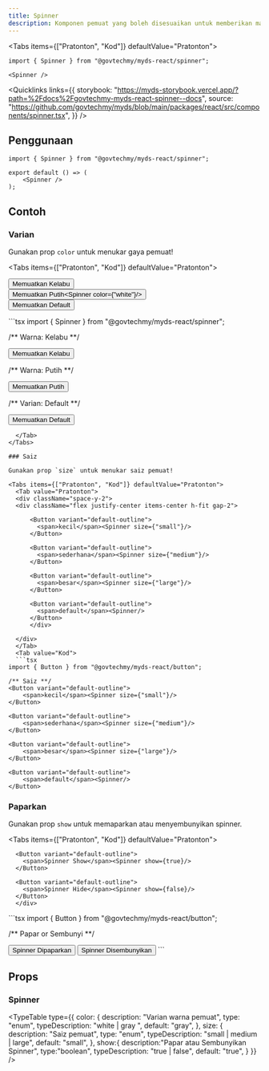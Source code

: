 ```yaml
---
title: Spinner
description: Komponen pemuat yang boleh disesuaikan untuk memberikan maklum balas visual semasa pemuatan.
---
```



<Tabs items={["Pratonton", "Kod"]} defaultValue="Pratonton">
  <Tab value="Pratonton">
    <div className="flex justify-center">
        <Spinner/>
    </div>
  </Tab>
  <Tab value="Kod">
  
  ```tsx 
import { Spinner } from "@govtechmy/myds-react/spinner";

<Spinner />

```
</Tab>
</Tabs>

<Quicklinks
links={{
storybook:
  "https://myds-storybook.vercel.app/?path=%2Fdocs%2Fgovtechmy-myds-react-spinner--docs",
 source:
  "https://github.com/govtechmy/myds/blob/main/packages/react/src/components/spinner.tsx",
}}
/>

## Penggunaan

```tsx copy
import { Spinner } from "@govtechmy/myds-react/spinner";
```

```tsx copy
export default () => (
    <Spinner />
);
```

## Contoh

### Varian

Gunakan prop `color` untuk menukar gaya pemuat!

<Tabs items={["Pratonton", "Kod"]} defaultValue="Pratonton">
  <Tab value="Pratonton">
    <div className="space-y-2">
        <div className="flex items-center justify-center">
            <Button variant="default-outline">Memuatkan Kelabu <Spinner/></Button>
        </div>
        <div className="flex items-center justify-center">
            <Button>Memuatkan Putih<Spinner color={"white"}/></Button>
        </div>
        <div className="flex items-center justify-center">
            <Button variant="default-outline">Memuatkan Default <Spinner/></Button>
        </div>
  </div>
  </Tab>
  <Tab value="Kod">
  ```tsx 
import { Spinner } from "@govtechmy/myds-react/spinner";

/** Warna: Kelabu **/

<Button variant="default-outline">
  Memuatkan Kelabu
  <Spinner color={"gray"} />
</Button>

/** Warna: Putih **/

<Button>
  Memuatkan Putih
  <Spinner color={"white"} />
</Button>

/** Varian: Default **/

<Button variant="default-outline">
  Memuatkan Default
  <Spinner />
</Button>

```
  </Tab>
</Tabs>

### Saiz

Gunakan prop `size` untuk menukar saiz pemuat!

<Tabs items={["Pratonton", "Kod"]} defaultValue="Pratonton">
  <Tab value="Pratonton">
  <div className="space-y-2">
  <div className="flex justify-center items-center h-fit gap-2">

      <Button variant="default-outline">
        <span>kecil</span><Spinner size={"small"}/>
      </Button>

      <Button variant="default-outline">
        <span>sederhana</span><Spinner size={"medium"}/>
      </Button>

      <Button variant="default-outline">
        <span>besar</span><Spinner size={"large"}/>
      </Button>

      <Button variant="default-outline">
        <span>default</span><Spinner/>
      </Button>
      </div>

  </div>
  </Tab>
  <Tab value="Kod">
  ```tsx
import { Button } from "@govtechmy/myds-react/button";

/** Saiz **/
<Button variant="default-outline">
    <span>kecil</span><Spinner size={"small"}/>
</Button>

<Button variant="default-outline">
    <span>sederhana</span><Spinner size={"medium"}/>
</Button>

<Button variant="default-outline">
    <span>besar</span><Spinner size={"large"}/>
</Button>

<Button variant="default-outline">
    <span>default</span><Spinner/>
</Button>
```

  </Tab>
</Tabs>

### Paparkan

Gunakan prop `show` untuk memaparkan atau menyembunyikan spinner.

<Tabs items={["Pratonton", "Kod"]} defaultValue="Pratonton">
  <Tab value="Pratonton">
  <div className="space-y-2">
  <div className="flex justify-center items-center h-fit gap-2">

      <Button variant="default-outline">
        <span>Spinner Show</span><Spinner show={true}/>
      </Button>

      <Button variant="default-outline">
        <span>Spinner Hide</span><Spinner show={false}/>
      </Button>
      </div>

  </div>
  </Tab>
  <Tab value="Kod">
  ```tsx
import { Button } from "@govtechmy/myds-react/button";

/** Papar or Sembunyi **/

<Button variant="default-outline">
  <span>Spinner Dipaparkan</span>
  <Spinner show={true} />
</Button>

<Button variant="default-outline">
  <span>Spinner Disembunyikan</span>
  <Spinner show={false} />
</Button>
```

  </Tab>
</Tabs>

## Props

### Spinner

<TypeTable
  type={{
    color: {
      description: "Varian warna pemuat",
      type: "enum",
      typeDescription:
        "white | gray ",
      default: "gray",
    },
    size: {
      description: "Saiz pemuat",
      type: "enum",
      typeDescription: "small | medium | large",
      default: "small",
    },
    show:{
      description:"Papar atau Sembunyikan Spinner",
      type:"boolean",
      typeDescription: "true | false",
      default: "true", 
    }
  }}
/>
